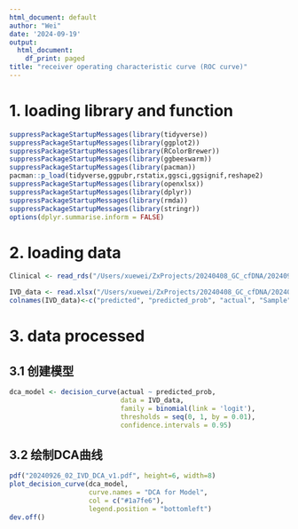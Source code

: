 ```yaml
---
html_document: default
author: "Wei"
date: '2024-09-19'
output:
  html_document:
    df_print: paged
title: "receiver operating characteristic curve (ROC curve)"
---
```


# 1. loading library and function
```r
suppressPackageStartupMessages(library(tidyverse))
suppressPackageStartupMessages(library(ggplot2))
suppressPackageStartupMessages(library(RColorBrewer))
suppressPackageStartupMessages(library(ggbeeswarm))
suppressPackageStartupMessages(library(pacman))
pacman::p_load(tidyverse,ggpubr,rstatix,ggsci,ggsignif,reshape2)
suppressPackageStartupMessages(library(openxlsx))
suppressPackageStartupMessages(library(dplyr))
suppressPackageStartupMessages(library(rmda))
suppressPackageStartupMessages(library(stringr))
options(dplyr.summarise.inform = FALSE)

```

# 2. loading data
```r
Clinical <- read_rds("/Users/xuewei/ZxProjects/20240408_GC_cfDNA/202409/31_Clinical_information/GC_Clinical_info_20240925.rds")

IVD_data <- read.xlsx("/Users/xuewei/ZxProjects/20240408_GC_cfDNA/202409/32_AUC/Top100_features/Internal_val.xlsx", sheet = 1, skipEmptyRows = FALSE, colNames = TRUE)
colnames(IVD_data)<-c("predicted", "predicted_prob", "actual", "Sample")

```

# 3. data processed
## 3.1 创建模型
```r
dca_model <- decision_curve(actual ~ predicted_prob, 
                            data = IVD_data, 
                            family = binomial(link = 'logit'), 
                            thresholds = seq(0, 1, by = 0.01), 
                            confidence.intervals = 0.95)

```

## 3.2 绘制DCA曲线
```r
pdf("20240926_02_IVD_DCA_v1.pdf", height=6, width=8)
plot_decision_curve(dca_model, 
                    curve.names = "DCA for Model", 
                    col = c("#1a7fe6"),
                    legend.position = "bottomleft")
dev.off()

```

